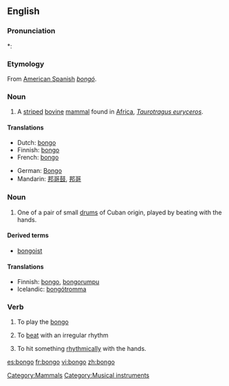 {{wikipedia}}
==English==

===Pronunciation===
*: {{rhymes|ɒŋɡəʊ}}

===Etymology===
From [[:w:American Spanish|American Spanish]] ''[[bongó]]''.

===Noun===
{{en-noun}}
{{wikipedia}}

# A [[stripe]]d [[bovine]] [[mammal]] found in [[Africa]], ''[[Taurotragus euryceros]]''.

====Translations====
{{top}}
* Dutch: [[#Dutch|bongo]] {{m}}
* Finnish: [[#Finnish|bongo]]
* French: [[#French|bongo]] {{m}}
{{mid}}
* German: [[Bongo]]
* Mandarin: [[邦哥鼓]], [[邦哥]]
{{bottom}}

===Noun===
{{en-noun|pl2=bongoes}}

# One of a pair of small [[drum]]s of Cuban origin, played by beating with the hands.

====Derived terms====
* [[bongoist]]

====Translations====
{{top}}
* Finnish: [[#Finnish|bongo]], [[bongorumpu]]
* Icelandic: [[bongótromma]] {{f}}
{{mid}}
{{bottom}}

===Verb===
{{en-verb}}

# To play the [[bongo]]
# {{context|Of, e.g. a heart}} To [[beat]] with an irregular rhythm
# To hit something [[rhythmically]] with the hands.

[[Category:Mammals]]
[[Category:Musical instruments]]

[[es:bongo]]
[[fr:bongo]]
[[vi:bongo]]
[[zh:bongo]]